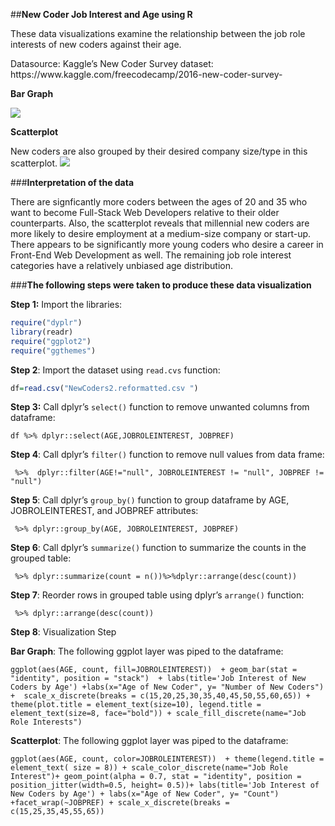 ##**New Coder Job Interest and Age using R**

These data visualizations examine the relationship between the job role interests of new coders against their age.

Datasource: Kaggle's New Coder Survey dataset:
https://www.kaggle.com/freecodecamp/2016-new-coder-survey- 

**Bar Graph**

![](barplot_jobroleinterest.png) 

**Scatterplot**

New coders are also grouped by their desired company size/type in this scatterplot. 
![](JobRoleInterest_Scatter.png ) 


###**Interpretation of the data** 

There are signficantly more coders between the ages of 20 and 35 who want to become Full-Stack Web Developers relative to their older counterparts. Also, the scatterplot reveals that millennial new coders are more likely to desire employment at a medium-size company or start-up. There appears to be significantly more young coders who desire a career in Front-End Web Development as well. The remaining job role interest categories have a relatively unbiased age distribution.

###**The following steps were taken to produce these data visualization**

**Step 1:** Import the libraries:

```r
require("dyplr")
library(readr)
require("ggplot2")
require("ggthemes") 

```
**Step 2**: Import the dataset using ```read.cvs``` function:
```r
df=read.csv("NewCoders2.reformatted.csv ")
```

**Step 3:** 
Call dplyr's ```select()``` function to remove unwanted columns from dataframe:
```
df %>% dplyr::select(AGE,JOBROLEINTEREST, JOBPREF)
```

**Step 4**: Call dplyr's ```filter()``` function to remove null values from data frame:

```
 %>%  dplyr::filter(AGE!="null", JOBROLEINTEREST != "null", JOBPREF != "null")
```


**Step 5**: Call dplyr's ```group_by()``` function to group dataframe by AGE, JOBROLEINTEREST, and JOBPREF attributes:

```
 %>% dplyr::group_by(AGE, JOBROLEINTEREST, JOBPREF)
```

**Step 6**: Call dplyr's ```summarize()``` function to summarize the counts in the grouped table: 
```
 %>% dplyr::summarize(count = n())%>%dplyr::arrange(desc(count))
```

**Step 7**: Reorder rows in grouped table using dplyr's ```arrange()``` function:
```
 %>% dplyr::arrange(desc(count))
```
**Step 8**: Visualization Step

**Bar Graph**: The following ggplot layer was piped to the dataframe:

```ggplot(aes(AGE, count, fill=JOBROLEINTEREST))  + geom_bar(stat = "identity", position = "stack")  + labs(title='Job Interest of New Coders by Age') +labs(x="Age of New Coder", y= "Number of New Coders") +  scale_x_discrete(breaks = c(15,20,25,30,35,40,45,50,55,60,65)) + theme(plot.title = element_text(size=10), legend.title = element_text(size=8, face="bold")) + scale_fill_discrete(name="Job Role Interests")```

**Scatterplot**: The following ggplot layer was piped to the dataframe:

```ggplot(aes(AGE, count, color=JOBROLEINTEREST))  + theme(legend.title = element_text( size = 8)) + scale_color_discrete(name="Job Role Interest")+ geom_point(alpha = 0.7, stat = "identity", position = position_jitter(width=0.5, height= 0.5))+ labs(title='Job Interest of New Coders by Age') + labs(x="Age of New Coder", y= "Count") +facet_wrap(~JOBPREF) + scale_x_discrete(breaks = c(15,25,35,45,55,65))```
